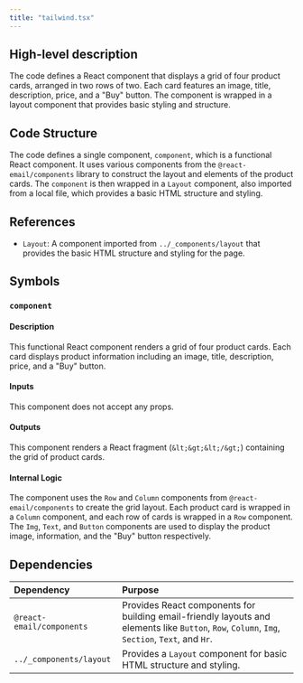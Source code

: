 ```yaml
---
title: "tailwind.tsx"
---
```


## High-level description
The code defines a React component that displays a grid of four product cards, arranged in two rows of two. Each card features an image, title, description, price, and a "Buy" button. The component is wrapped in a layout component that provides basic styling and structure.

## Code Structure
The code defines a single component, `component`, which is a functional React component. It uses various components from the `@react-email/components` library to construct the layout and elements of the product cards. The `component` is then wrapped in a `Layout` component, also imported from a local file, which provides a basic HTML structure and styling.

## References
- `Layout`: A component imported from `../_components/layout` that provides the basic HTML structure and styling for the page.

## Symbols
### `component`
#### Description
This functional React component renders a grid of four product cards. Each card displays product information including an image, title, description, price, and a "Buy" button.

#### Inputs
This component does not accept any props.

#### Outputs
This component renders a React fragment (`&lt;&gt;&lt;/&gt;`) containing the grid of product cards.

#### Internal Logic
The component uses the `Row` and `Column` components from `@react-email/components` to create the grid layout. Each product card is wrapped in a `Column` component, and each row of cards is wrapped in a `Row` component. The `Img`, `Text`, and `Button` components are used to display the product image, information, and the "Buy" button respectively.

## Dependencies
| Dependency | Purpose |
|:-----------|:--------|
| `@react-email/components` | Provides React components for building email-friendly layouts and elements like `Button`, `Row`, `Column`, `Img`, `Section`, `Text`, and `Hr`. |
| `../_components/layout` | Provides a `Layout` component for basic HTML structure and styling. |
